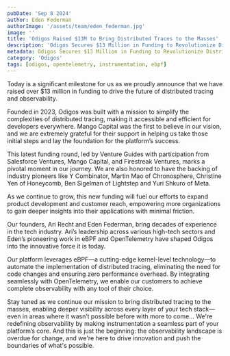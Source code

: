 ```yaml
---
pubDate: 'Sep 8 2024'
author: Eden Federman
authorImage: '/assets/team/eden_federman.jpg'
image: ''
title: 'Odigos Raised $13M to Bring Distributed Traces to the Masses'
description: 'Odigos Secures $13 Million in Funding to Revolutionize Distributed Tracing and Observability'
metadata: Odigos Secures $13 Million in Funding to Revolutionize Distributed Tracing and Observability
category: 'Odigos'
tags: [odigos, opentelemetry, instrumentation, ebpf]
---
```


Today is a significant milestone for us as we proudly announce that we have raised over $13 million in funding to drive the future of distributed tracing and observability.

Founded in 2023, Odigos was built with a mission to simplify the complexities of distributed tracing, making it accessible and efficient for developers everywhere. Mango Capital was the first to believe in our vision, and we are extremely grateful for their support in helping us take those initial steps and lay the foundation for the platform’s success.

This latest funding round, led by Venture Guides with participation from Salesforce Ventures, Mango Capital, and Firestreak Ventures, marks a pivotal moment in our journey. We are also honored to have the backing of industry pioneers like Y Combinator, Martin Mao of Chronosphere, Christine Yen of Honeycomb, Ben Sigelman of Lightstep and Yuri Shkuro of Meta.

As we continue to grow, this new funding will fuel our efforts to expand product development and customer reach, empowering more organizations to gain deeper insights into their applications with minimal friction.

Our founders, Ari Recht and Eden Federman, bring decades of experience in the tech industry. Ari’s leadership across various high-tech sectors and Eden’s pioneering work in eBPF and OpenTelemetry have shaped Odigos into the innovative force it is today.

Our platform leverages eBPF—a cutting-edge kernel-level technology—to automate the implementation of distributed tracing, eliminating the need for code changes and ensuring zero performance overhead. By integrating seamlessly with OpenTelemetry, we enable our customers to achieve complete observability with any tool of their choice.

Stay tuned as we continue our mission to bring distributed tracing to the masses, enabling deeper visibility across every layer of your tech stack—even in areas where it wasn’t possible before with more to come… We're redefining observability by making instrumentation a seamless part of your platform’s core. And this is just the beginning: the observability landscape is overdue for change, and we're here to drive innovation and push the boundaries of what's possible.
